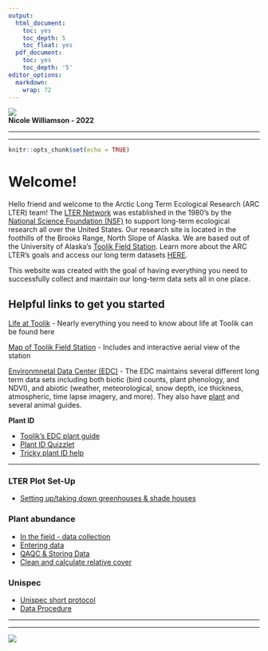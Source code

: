 ```yaml
---
output:
  html_document:
    toc: yes
    toc_depth: 5
    toc_float: yes
  pdf_document:
    toc: yes
    toc_depth: '5'
editor_options: 
  markdown: 
    wrap: 72
---
```


<img src="Images/toolik_terrestrial_LTER_header.png" class="center"/>\
**Nicole Williamson - 2022**

------------------------------------------------------------------------

------------------------------------------------------------------------

```r
knitr::opts_chunk$set(echo = TRUE)
```

# Welcome!

Hello friend and welcome to the Arctic Long Term Ecological Research
(ARC LTER) team! The [LTER Network](https://lternet.edu/) was
established in the 1980's by the [National Science Foundation
(NSF)](https://www.nsf.gov/) to support long-term ecological research
all over the United States. Our research site is located in the
foothills of the Brooks Range, North Slope of Alaska. We are based out
of the University of Alaska's [Toolik Field
Station](https://www.uaf.edu/toolik/). Learn more about the ARC LTER's
goals and access our long term datasets
[HERE](https://arc-lter.ecosystems.mbl.edu/).

This website was created with the goal of having everything you need to
successfully collect and maintain our long-term data sets all in one
place.

## Helpful links to get you started

[Life at Toolik](https://www.uaf.edu/toolik/handbook/camp-life.php) -
Nearly everything you need to know about life at Toolik can be found
here

[Map of Toolik Field
Station](https://www.uaf.edu/toolik/handbook/facilities/camp-map.php) -
Includes and interactive aerial view of the station

[Environmnetal Data Center
(EDC)](https://www.uaf.edu/toolik/edc/index.php) - The EDC maintains
several different long term data sets including both biotic (bird
counts, plant phenology, and NDVI), and abiotic (weather,
meteorological, snow depth, ice thickness, atmospheric, time lapse
imagery, and more). They also have
[plant](https://www.uaf.edu/toolik/edc/guides/plant-guide.php) and
several animal guides.

**Plant ID**

-   [Toolik's EDC plant
    guide](https://www.uaf.edu/toolik/edc/guides/plant-guide.php)
-   [Plant ID
    Quizzlet](https://quizlet.com/709176632/arctic-plants-4-team-vole-flash-cards/?x=1jqt)
-   [Tricky plant ID
    help](https://docs.google.com/presentation/d/1aM0x87MKhG4rN_NwofKiC2dyFIFwdZsshV3ruQbzimc/edit#slide=id.g13051740239_0_141)

------------------------------------------------------------------------

### LTER Plot Set-Up

-   [Setting up/taking down greenhouses & shade
    houses](Rmd/LTER_plot_setup.html)

### Plant abundance

-   [In the field - data collection](Rmd/Cover_Field_Protocol.html)
-   [Entering data](Rmd/data_entry.html)
-   [QAQC & Storing Data]()
-   [Clean and calculate relative
    cover](Rmd/clean_and_calculate_cover.html)

### Unispec

-   [Unispec short protocol](Rmd/Unispec_Short_Protocol_for_LTER_Terrestrial_RA.html)
-   [Data Procedure](Rmd/unispec_data_protocol.html)
    

------------------------------------------------------------------------

------------------------------------------------------------------------

<img src="Images/Footer_1.png" class="center"/>\
